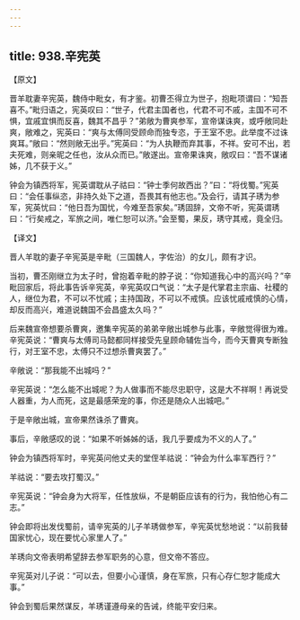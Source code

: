 ```yaml
---
---
---
```

title: 938.辛宪英
---



【原文】

晋羊耽妻辛宪英，魏侍中毗女，有才鉴。初曹丕得立为世子，抱毗项谓曰：“知吾喜不。”毗归语之，宪英叹曰：“世子，代君主国者也，代君不可不戚，主国不可不惧，宜戚宜惧而反喜，魏其不昌乎？”弟敞为曹爽参军，宣帝谋诛爽，或呼敞同赴爽，敞难之，宪英曰：“爽与太傅同受顾命而独专恣，于王室不忠。此举度不过诛爽耳。”敞曰：“然则敞无出乎。”宪英曰：“为人执鞭而弃其事，不祥。安可不出，若夫死难，则亲昵之任也，汝从众而已。”敞遂出。宣帝果诛爽，敞叹曰：“吾不谋诸姊，几不获于义。”

钟会为镇西将军，宪英谓耽从子祜曰：“钟士季何故西出？”曰：“将伐蜀。”宪英曰：“会任事纵恣，非持久处下之道，吾畏其有他志也。”及会行，请其子琇为参军，宪英忧曰：“他日吾为国忧，今难至吾家矣。”琇固辞，文帝不听，宪英谓琇曰：“行矣戒之，军旅之间，唯仁恕可以济。”会至蜀，果反，琇守其戒，竟全归。

【译文】

晋人羊耽的妻子辛宪英是辛毗（三国魏人，字佐治）的女儿，颇有才识。

当初，曹丕刚继立为太子时，曾抱着辛毗的脖子说：“你知道我心中的高兴吗？”辛毗回家后，将此事告诉辛宪英，辛宪英叹口气说：“太子是代掌君主宗庙、社稷的人，继位为君，不可以不忧戚；主持国政，不可以不戒慎。应该忧戚戒慎的心情，却反而高兴，难道说魏国不会昌盛太久吗？”

后来魏宣帝想要杀曹爽，邀集辛宪英的弟弟辛敞出城参与此事，辛敞觉得很为难。辛宪英说：“曹爽与太傅司马懿都同样接受先皇顾命辅佐当今，而今天曹爽专断独行，对王室不忠，太傅只不过想杀曹爽罢了。”

辛敞说：“那我能不出城吗？”

辛宪英说：“怎么能不出城呢？为人做事而不能尽忠职守，这是大不祥啊！再说受人器重，为人而死，这是最感荣宠的事，你还是随众人出城吧。”

于是辛敞出城，宣帝果然诛杀了曹爽。

事后，辛敞感叹的说：“如果不听姊姊的话，我几乎要成为不义的人了。”

钟会为镇西将军时，辛宪英问他丈夫的堂侄羊祜说：“钟会为什么率军西行？”

羊祜说：“要去攻打蜀汉。”

辛宪英说：“钟会身为大将军，任性放纵，不是朝臣应该有的行为，我怕他心有二志。”

钟会即将出发伐蜀前，请辛宪英的儿子羊琇做参军，辛宪英忧愁地说：“以前我替国家忧心，现在要忧心家里人了。”

羊琇向文帝表明希望辞去参军职务的心意，但文帝不答应。

辛宪英对儿子说：“可以去，但要小心谨慎，身在军旅，只有心存仁恕才能成大事。”

钟会到蜀后果然谋反，羊琇谨遵母亲的告诫，终能平安归来。